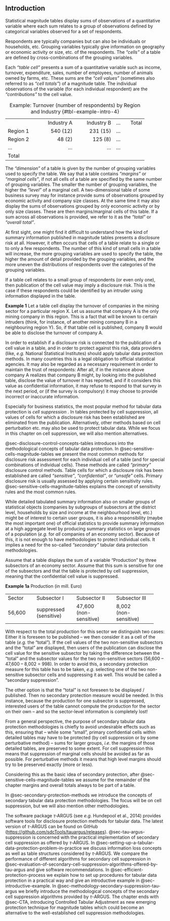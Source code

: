 ## Introduction {#sec-tabular-introduction}

Statistical magnitude tables display sums of observations of a quantitative variable where each sum relates to a group of observations defined by categorical variables observed for a set of respondents.

Respondents are typically companies but can also be individuals or households, etc. Grouping variables typically give information on geography or economic activity or size, etc. of the respondents. The *"cells"* of a table are defined by cross-combinations of the grouping variables.

Each *"table cell"* presents a sum of a quantitative variable such as income, turnover, expenditure, sales, number of employees, number of animals owned by farms, etc. These sums are the *"cell values"* (sometimes also referred to as *"cell totals"*) of a magnitude table. The individual observations of the variable (for each individual respondent) are the *"contributions"* to the cell value.

::: {.content-visible when-format="pdf"}

\begin{table}
\begin{tabular}{l|rrrr}
& Industry A & Industry B & $\cdots$ & Total \\ \hline
Region 1 & 540 (12) & 231 (15) & $\cdots$ & \\
Region 2 & 48 (2) & 125 (8) & $\cdots$ & \\
$\cdots$  & $\cdots$ & $\cdots$ & $\cdots$ & 
\end{tabular}
\caption{Example: Turnover (number of respondents) by Region and Industry}
\label{tbl-example-intro-4}
\end{table}

:::

::: {.content-visible unless-format="pdf"}

+--------------+----------------:+----------------:+-----+-------:+
|              | Industry A      | Industry B      | ... | Total  |
+--------------+-----------------+-----------------+-----+--------+
| Region 1     | 540 \(12\)      | 231 \(15\)      | ... |        |
+--------------+-----------------+-----------------+-----+--------+
| Region 2     | 48 \(2\)        | 125 \(8\)       | ... |        |
+--------------+-----------------+-----------------+-----+--------+
| ...          | ...             | ...             | ... |        |
+--------------+-----------------+-----------------+-----+--------+
| Total        |                 |                 |     |        |
+--------------+-----------------+-----------------+-----+--------+

: Example: Turnover (number of respondents) by Region and Industry {#tbl-example-intro-4}

:::

The *"dimension"* of a table is given by the number of grouping variables used to specify the table. We say that a table contains *"margins"* or *"marginal cells"*, if not all cells of a table are specified by the same number of grouping variables. The smaller the number of grouping variables, the higher the *"level"* of a marginal cell. A two-dimensional table of some business survey may for instance provide sums of observations grouped by economic activity and company size classes. At the same time it may also display the sums of observations grouped by only economic activity or by only size classes. These are then margins/marginal cells of this table. If a sum across all observations is provided, we refer to it as the *"total"* or *"overall total"*.

At first sight, one might find it difficult to understand how the kind of summary information published in magnitude tables presents a disclosure risk\index{disclosure risk} at all. However, it often occurs that cells of a table relate to a single or to only a few respondents. The number of this kind of small cells in a table will increase, the more grouping variables are used to specify the table, the higher the amount of detail provided by the grouping variables, and the more uneven the distributions of respondents over the categories of the grouping variables.

If a table cell relates to a small group of respondents (or even only one), then publication of the cell value may imply a disclosure risk\index{disclosure risk}. This is the case if these respondents could be identified by an intruder using information displayed in the table.

::: {.callout-note appearance="simple"}
**Example 1**
Let a table cell display the turnover of companies in the mining sector for a particular region X. Let us assume that company A is the only mining company in this region. This is a fact that will be known to certain intruders (think, for instance, of another mining company B in a neighbouring region Y). So, if that table cell is published, company B would be able to disclose the turnover of company A.
:::

In order to establish if a disclosure risk\index{disclosure risk} is connected to the publication of a cell value in a table, and in order to protect against this risk, data providers (like, *e.g.* National Statistical Institutes) should apply tabular data protection methods. In many countries this is a legal obligation to official statistical agencies. It may also be regarded as a necessary requirement in order to maintain the trust of respondents: After all, if in the instance above company A realizes that company B might, by looking into the published table, disclose the value of turnover it has reported, and if it considers this value as confidential information, it may refuse to respond to that survey in the next period, or (if the survey is compulsory) it may choose to provide incorrect or inaccurate information.

Especially for business statistics, the most popular method for tabular data protection is *cell suppression\index{cell suppression}* . In tables protected by cell suppression\index{cell suppression}, all values of cells for which a disclosure risk\index{disclosure risk} has been established are eliminated from the publication. Alternatively, other methods based on cell perturbation etc. may also be used to protect tabular data. While we focus in this chapter on cell suppression\index{cell suppression}, we will also mention alternatives.

@sec-disclosure-control-concepts-tables introduces into the methodological concepts of tabular data protection. In @sec-sensitive-cells-magnitude-tables we present the most common methods for disclosure risk\index{disclosure risk} assessment for each individual cell of a table (and for special combinations of individual cells). These methods are called *"primary"* disclosure control methods. Table cells for which a disclosure risk\index{disclosure risk} has been established are called *"sensitive"*, *"confidential"*, or *"unsafe"* cells. Primary disclosure risk\index{disclosure risk} is usually assessed by applying certain sensitivity rules. @sec-sensitive-cells-magnitude-tables explains the concept of sensitivity rules and the most common rules.

While detailed tabulated summary information also on smaller groups of statistical objects (companies by subgroups of subsectors at the district level, households by size and income at the neighbourhood level, etc.) might be of interest to certain user groups, it is also a responsibility (maybe the most important one) of official statistics to provide summary information at a high aggregate level by producing summary statistics on large groups of a population (*e.g.* for *all* companies of an economy sector). Because of this, it is not enough to have methodologies to protect individual cells. It implies a need for the so-called *"secondary"* tabular data protection methodologies.

Assume that a table displays the sum of a variable "Production" by three subsectors of an economy sector. Assume that this sum is sensitive for one of the subsectors and that the table is protected by cell suppression\index{cell suppression}, meaning that the confidential cell value is suppressed.

:::{.callout-note appearance="simple"}
**Example 1a**
Production (in mill. Euro)

+------------+-----------------+-----------------+-----------------+
| Sector     | Subsector I     | Subsector II    | Subsector III   |
+------------+-----------------+-----------------+-----------------+
| 56,600     | suppressed\     | 47,600\         | 8,002\          |
|            | (sensitive)     | (non-sensitive) | (non-sensitive) |
+------------+-----------------+-----------------+-----------------+

With respect to the total production for this sector we distinguish two cases: Either it is foreseen to be published -- we then consider it as a cell of the table (*e.g.* the "total"). If the cell values of the two non-sensitive subsectors and the "total" are displayed, then users of the publication can disclose the cell value for the sensitive subsector by taking the difference between the "total" and the subsector values for the two non-sensitive sectors (56,600 -- 47,600 -- 8,002 = 998). 
In order to avoid this, a secondary protection measure for this table has to be taken, *e.g.* selecting one of the two non-sensitive subsector cells and suppressing it as well. This would be called a "secondary suppression".

The other option is that the "total" is not foreseen to be displayed / published. Then no secondary protection measure would be needed. In this instance, because the production for one subsector is suppressed, interested users of the table cannot compute the production for the sector on their own -- and so the sector-level information is completely lost!
:::

From a general perspective, the purpose of secondary tabular data protection methodologies is chiefly to avoid undesirable effects such as this, ensuring that -- while some "small", primary confidential cells within detailed tables may have to be protected (by cell suppression\index{cell suppression} or by some perturbative method) -- sums for larger groups, *i.e.* the margins of those detailed tables, are preserved to some extent. For cell suppression\index{cell suppression} this means that suppression of marginal cells should be avoided as far as possible. For perturbative methods it means that high level margins should try to be preserved exactly (more or less).

Considering this as the basic idea of secondary protection, after @sec-sensitive-cells-magnitude-tables we assume for the remainder of the chapter margins and overall totals always to be part of a table.

In @sec-secondary-protection-methods we introduce the concepts of secondary tabular data protection methodologies. The focus will be on cell suppression\index{cell suppression}, but we will also mention other methodologies.

The software package $\tau$‑ARGUS (see *e.g.* Hundepool et al., 2014) provides software tools for disclosure protection methods for tabular data. The latest version of $\tau$-ARGUS can be found on GitHub ([https://github.com/sdcTools/tauargus/releases](https://github.com/sdcTools/tauargus/releases)). @sec-tau-argus-suppression is concerned with the practical implementation of secondary cell suppression\index{cell suppression} as offered by $\tau$‑ARGUS. In @sec-setting-up-a-tabular-data-protection-problem-in-practice we discuss information loss concepts as well as table structures considered by $\tau$‑ARGUS. We compare the performance of different algorithms for secondary cell suppression\index{cell suppression} in @sec-evaluation-of-secondary-cell-suppression-algorithms-offered-by-tau-argus and give software recommendations. In @sec-efficient-protection-process we explain how to set up procedures for tabular data protection in a practical way and give an introductive example in @sec-introductive-example. In @sec-methodology-secondary-suppression-tau-argus we briefly introduce the methodological concepts of the secondary cell suppression\index{cell suppression} algorithms provided by $\tau$-ARGUS. The chapter ends with @sec-CTA, introducing Controlled Tabular Adjustment as new emerging protection technique for magnitude tables which could become an alternative to the well-established cell suppression\index{cell suppression} methodologies.

